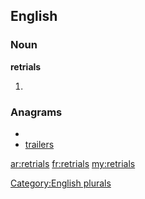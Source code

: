 ==English==

===Noun===
'''retrials'''

# {{plural of|[[retrial]]}}

===Anagrams===
* {{alphagram|aeilrrst}}
* [[trailers#English|trailers]]

[[Category:English plurals]]

[[ar:retrials]]
[[fr:retrials]]
[[my:retrials]]